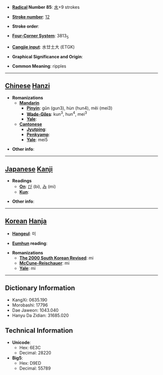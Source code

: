 * '''[[Wiktionary:Chinese radical index| Radical]] Number 85''': [[Wiktionary:Chinese radical index 水|水]]+9 strokes

* '''[[Wiktionary:Chinese total strokes index|Stroke number]]''': [[Wiktionary:Chinese total strokes index 12|12]]

* '''Stroke order''': 

* '''[[Wiktionary:Chinese four corner index|Four-Corner System]]''': 3813<sub>5</sub>

* '''[[Wiktionary:Chinese Cangjie index|Cangjie input]]''': 水廿土大 (ETGK)

* '''Graphical Significance and Origin''': 

* '''Common Meaning''': ripples

----

== [[Chinese]] [[Hanzi]] ==

* '''Romanizations'''
** '''[[Mandarin]]'''
*** '''[[Pinyin]]''': gǔn (gun3), hùn (hun4), měi (mei3)
*** '''[[Wade-Giles]]''': kun<sup>3</sup>, hun<sup>4</sup>, mei<sup>3</sup>
*** '''[[Yale]]''': 
** '''[[Cantonese]]'''
*** '''[[Jyutping]]''':
*** '''[[Penkyamp]]''': 
*** '''[[Yale]]''': mei5

* '''Other info''': 

----

== [[Japanese]] [[Kanji]] ==

* '''Readings'''
** '''[[On]]''': [[び]] (bi), [[み]] (mi)
** '''[[Kun]]''': 

* '''Other info''':  

----

== [[Korean]] [[Hanja]] ==

* '''[[Hangeul]]''': 미

* '''[[Eumhun]] reading''': 

* '''Romanizations'''
** '''[[The 2000 South Korean Revised Romanization|The 2000 South Korean Revised]]''': mi
** '''[[McCune-Reischauer]]''': mi
** '''[[Yale]]''': mi

----

== Dictionary Information ==

* KangXi: 0635.190
* Morobashi: 17796
* Dae Jaweon: 1043.040
* Hanyu Da Zidian: 31685.020

== Technical Information ==

* '''Unicode''':
** Hex: 6E3C
** Decimal: 28220
* '''Big5''':
** Hex: D9ED
** Decimal: 55789